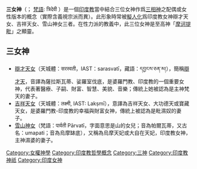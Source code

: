 {{expand|time=2017-03-22T22:22:40+00:00}}
{{unreferenced|time=2017-03-22T22:22:40+00:00}}
{{Infobox deity<!--Wikipedia:WikiProject Hindu mythology-->
| type = Hindu
| image =
| caption = [[吉祥天女|吉祥天女（財富）]]、[[雪山神女|雪山神女（力量）]]、與[[辯才天女|辯才天女（智慧）]]
| Name = 三女神
| devanagari = त्रिदेवी
| sanskrit_transliteration = {{IAST|tridevī}}
| affiliation = [[提毗|提毗]]
| god_of = 智慧、財富、力量 
| consort = [[三相神|三相神]]
}}
{{Hinduism}}
'''三女神'''（{{lang-en|three goddesses}}； [[梵語|梵語]]: त्रिदेवी ''{{IAST|tridevī}}''）是一個[[印度教|印度教]]當中結合三位女神作爲[[三相神|三相神]]之配偶或女性版本的概念（實際含義視宗派而異）。此形象時常被[[擬人論|擬人化]]爲印度教女神辯才天女、吉祥天女、雪山神女三者。在性力派的教義中，此三位女神是至高神「[[摩诃提毗|摩诃提毗]]」之顯靈。

== 三女神 ==
*[[辯才天女|辯才天女]]（天城體：सरस्वती，IAST：sarasvatī，藏語：དབྱངས་ཅན་མ།），簡稱[[辯才天女|辯才天]]，音譯為薩拉斯瓦蒂、娑羅室伐底，是婆羅門教、印度教的一個重要女神，代表著醫療、子嗣、財富、智慧、美貌、音樂；傳統上她被認為是主神梵天的妻子。
*[[吉祥天女|吉祥天女]]（天城體：लक्ष्मी, IAST: Lakṣmī），意譯為吉祥天女、大功德天或寶藏天女，是婆羅門教-印度教的幸福與財富女神，傳統上被認為是毗濕奴的妻子。
*[[雪山神女|雪山神女]]（梵語：पार्वती Pārvatī，字面意思是山的女兒；音為帕爾瓦蒂，又古名：umapati；音為烏摩缽底），又稱為烏摩天妃或大自在天妃，印度教女神，主神濕婆的妻子。

{{印度神话}}
[[Category:女權神學|Category:女權神學]]
[[Category:印度教哲學概念|Category:印度教哲學概念]]
[[Category:三神|Category:三神]]
[[Category:印度教神祇|Category:印度教神祇]]
[[Category:印度女神|Category:印度女神]]